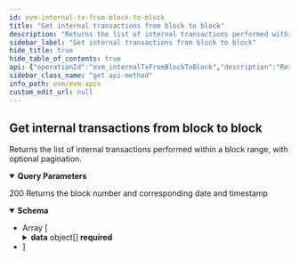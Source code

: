```yaml
---
id: evm-internal-tx-from-block-to-block
title: "Get internal transactions from block to block"
description: "Returns the list of internal transactions performed within a block range, with optional pagination."
sidebar_label: "Get internal transactions from block to block"
hide_title: true
hide_table_of_contents: true
api: {"operationId":"evm_internalTxFromBlockToBlock","description":"Returns the list of internal transactions performed within a block range, with optional pagination.","parameters":[{"name":"from_block","required":true,"in":"query","description":"The minimum block number from which to get the transfers","example":999,"schema":{"type":"number"}},{"name":"to_block","required":true,"in":"query","description":"The maximum block number from which to get the transfers","example":1000,"schema":{"type":"number"}},{"name":"offset","required":false,"in":"query","description":"Number of items to skip before returning items, default: 0","schema":{"type":"number"}},{"name":"limit","required":false,"in":"query","description":"Number of items returned, default: 20","schema":{"type":"number"}}],"responses":{"200":{"description":"200 Returns the block number and corresponding date and timestamp","content":{"application/json":{"schema":{"type":"array","items":{"type":"object","properties":{"offset":{"type":"number","description":"Offset"},"limit":{"type":"number","description":"Limit of results"},"total_items":{"type":"number","description":"Total returned result items"},"data":{"description":"Array of documents","type":"array","items":{"type":"object","properties":{"hash":{"type":"string","example":"0x8c7a005d0c03b6c696d46ebc8a6ea1a4ebf7593154ccc30e98b7388eb7a443a8","description":"The hash of the transaction"},"from":{"type":"string","example":"0x35552c16704d214347f29fa77f77da6d75d7c752","description":"The sender"},"to":{"type":"string","example":"0x0000000000000000000000000000000000001003","description":"The recipient"},"input":{"type":"string","description":"The input"},"output":{"type":"string","example":"","description":"The output"},"value":{"type":"string","example":"0","description":"The value that was transferred (in wei)"},"gas":{"type":"string","example":"209665","description":"he gas of the transaction"},"timestamp":{"type":"number","description":"The block timestamp"},"block_time":{"type":"number","description":"The block time"},"block_hash":{"type":"string","example":"0xd0bc67b50915467ada963c35ee00950f664788e47da8139d8c178653171034f1","description":"blockHash"},"block_number":{"type":"number","example":1,"description":"blockNumber"},"type":{"type":"string","example":"STATICCALL","description":"Call type"},"parent_tx_hash":{"type":"string","example":"0x8c7a005d0c03b6c696d46ebc8a6ea1a4ebf7593154ccc30e98b7388eb7a443a8","description":"The hash of the parent transaction"},"gas_used":{"type":"number","example":901693,"description":"receiptGasUsed"},"status":{"type":"boolean","example":true,"description":"status"},"trace_id":{"type":"string","example":"0_1_1","description":"traceId"},"error":{"type":"string","example":901693,"description":"error"}},"required":["hash","from","to","input","output","value","gas","timestamp","block_time","block_hash","block_number","type","parent_tx_hash","gas_used","status","trace_id","error"],"title":"InternalTransactionResponseDto"}}},"required":["offset","limit","total_items","data"],"title":"ListInternalTxResponseDto"}}}}}},"tags":["Get internals transactions"],"security":[{"apiKey":[]}],"method":"get","path":"/v1/internal-tx/internalTxFromBlockToBlock","servers":[{"url":"https://eth-mainnet-api.blocklens.io","description":"Ethereum Mainnet server"}],"securitySchemes":{"bearer":{"scheme":"bearer","bearerFormat":"JWT","type":"http"},"basic":{"type":"http","scheme":"basic"},"apiKey":{"type":"apiKey","name":"x-api-key","in":"header"}},"info":{"title":"EVM APIs","description":"Swagger documentation","version":"1.0.0","contact":{}},"postman":{"name":"Get internal transactions from block to block","description":{"content":"Returns the list of internal transactions performed within a block range, with optional pagination.","type":"text/plain"},"url":{"path":["v1","internal-tx","internalTxFromBlockToBlock"],"host":["{{baseUrl}}"],"query":[{"disabled":false,"description":{"content":"(Required) The minimum block number from which to get the transfers","type":"text/plain"},"key":"from_block","value":""},{"disabled":false,"description":{"content":"(Required) The maximum block number from which to get the transfers","type":"text/plain"},"key":"to_block","value":""},{"disabled":false,"description":{"content":"Number of items to skip before returning items, default: 0","type":"text/plain"},"key":"offset","value":""},{"disabled":false,"description":{"content":"Number of items returned, default: 20","type":"text/plain"},"key":"limit","value":""}],"variable":[]},"header":[{"key":"Accept","value":"application/json"}],"method":"GET","auth":{"type":"apikey","apikey":[{"type":"any","value":"x-api-key","key":"key"},{"type":"any","value":"<API Key>","key":"value"},{"type":"any","value":"header","key":"in"}]}}}
sidebar_class_name: "get api-method"
info_path: evm/evm-apis
custom_edit_url: null
---
```



## Get internal transactions from block to block



Returns the list of internal transactions performed within a block range, with optional pagination.

<details style={{"marginBottom":"1rem"}} data-collapsed={false} open={true}><summary style={{}}><strong>Query Parameters</strong></summary><div><ul><ParamsItem className={"paramsItem"} param={{"name":"from_block","required":true,"in":"query","description":"The minimum block number from which to get the transfers","example":999,"schema":{"type":"number"}}}></ParamsItem><ParamsItem className={"paramsItem"} param={{"name":"to_block","required":true,"in":"query","description":"The maximum block number from which to get the transfers","example":1000,"schema":{"type":"number"}}}></ParamsItem><ParamsItem className={"paramsItem"} param={{"name":"offset","required":false,"in":"query","description":"Number of items to skip before returning items, default: 0","schema":{"type":"number"}}}></ParamsItem><ParamsItem className={"paramsItem"} param={{"name":"limit","required":false,"in":"query","description":"Number of items returned, default: 20","schema":{"type":"number"}}}></ParamsItem></ul></div></details><div><ApiTabs><TabItem label={"200"} value={"200"}><div>

200 Returns the block number and corresponding date and timestamp

</div><div><MimeTabs schemaType={"response"}><TabItem label={"application/json"} value={"application/json"}><SchemaTabs><TabItem label={"Schema"} value={"Schema"}><details style={{}} data-collapsed={false} open={true}><summary style={{"textAlign":"left"}}><strong>Schema</strong></summary><div style={{"textAlign":"left","marginLeft":"1rem"}}></div><ul style={{"marginLeft":"1rem"}}><li><div style={{"fontSize":"var(--ifm-code-font-size)","opacity":"0.6","marginLeft":"-.5rem","paddingBottom":".5rem"}}>Array [</div></li><SchemaItem collapsible={false} name={"offset"} required={true} schemaName={"number"} qualifierMessage={undefined} schema={{"type":"number","description":"Offset"}}></SchemaItem><SchemaItem collapsible={false} name={"limit"} required={true} schemaName={"number"} qualifierMessage={undefined} schema={{"type":"number","description":"Limit of results"}}></SchemaItem><SchemaItem collapsible={false} name={"total_items"} required={true} schemaName={"number"} qualifierMessage={undefined} schema={{"type":"number","description":"Total returned result items"}}></SchemaItem><SchemaItem collapsible={true} className={"schemaItem"}><details style={{}}><summary style={{}}><strong>data</strong><span style={{"opacity":"0.6"}}> object[]</span><strong style={{"fontSize":"var(--ifm-code-font-size)","color":"var(--openapi-required)"}}> required</strong></summary><div style={{"marginLeft":"1rem"}}><div style={{"marginTop":".5rem","marginBottom":".5rem"}}>

Array of documents

</div><li><div style={{"fontSize":"var(--ifm-code-font-size)","opacity":"0.6","marginLeft":"-.5rem","paddingBottom":".5rem"}}>Array [</div></li><SchemaItem collapsible={false} name={"hash"} required={true} schemaName={"string"} qualifierMessage={undefined} schema={{"type":"string","example":"0x8c7a005d0c03b6c696d46ebc8a6ea1a4ebf7593154ccc30e98b7388eb7a443a8","description":"The hash of the transaction"}}></SchemaItem><SchemaItem collapsible={false} name={"from"} required={true} schemaName={"string"} qualifierMessage={undefined} schema={{"type":"string","example":"0x35552c16704d214347f29fa77f77da6d75d7c752","description":"The sender"}}></SchemaItem><SchemaItem collapsible={false} name={"to"} required={true} schemaName={"string"} qualifierMessage={undefined} schema={{"type":"string","example":"0x0000000000000000000000000000000000001003","description":"The recipient"}}></SchemaItem><SchemaItem collapsible={false} name={"input"} required={true} schemaName={"string"} qualifierMessage={undefined} schema={{"type":"string","description":"The input"}}></SchemaItem><SchemaItem collapsible={false} name={"output"} required={true} schemaName={"string"} qualifierMessage={undefined} schema={{"type":"string","example":"","description":"The output"}}></SchemaItem><SchemaItem collapsible={false} name={"value"} required={true} schemaName={"string"} qualifierMessage={undefined} schema={{"type":"string","example":"0","description":"The value that was transferred (in wei)"}}></SchemaItem><SchemaItem collapsible={false} name={"gas"} required={true} schemaName={"string"} qualifierMessage={undefined} schema={{"type":"string","example":"209665","description":"he gas of the transaction"}}></SchemaItem><SchemaItem collapsible={false} name={"timestamp"} required={true} schemaName={"number"} qualifierMessage={undefined} schema={{"type":"number","description":"The block timestamp"}}></SchemaItem><SchemaItem collapsible={false} name={"block_time"} required={true} schemaName={"number"} qualifierMessage={undefined} schema={{"type":"number","description":"The block time"}}></SchemaItem><SchemaItem collapsible={false} name={"block_hash"} required={true} schemaName={"string"} qualifierMessage={undefined} schema={{"type":"string","example":"0xd0bc67b50915467ada963c35ee00950f664788e47da8139d8c178653171034f1","description":"blockHash"}}></SchemaItem><SchemaItem collapsible={false} name={"block_number"} required={true} schemaName={"number"} qualifierMessage={undefined} schema={{"type":"number","example":1,"description":"blockNumber"}}></SchemaItem><SchemaItem collapsible={false} name={"type"} required={true} schemaName={"string"} qualifierMessage={undefined} schema={{"type":"string","example":"STATICCALL","description":"Call type"}}></SchemaItem><SchemaItem collapsible={false} name={"parent_tx_hash"} required={true} schemaName={"string"} qualifierMessage={undefined} schema={{"type":"string","example":"0x8c7a005d0c03b6c696d46ebc8a6ea1a4ebf7593154ccc30e98b7388eb7a443a8","description":"The hash of the parent transaction"}}></SchemaItem><SchemaItem collapsible={false} name={"gas_used"} required={true} schemaName={"number"} qualifierMessage={undefined} schema={{"type":"number","example":901693,"description":"receiptGasUsed"}}></SchemaItem><SchemaItem collapsible={false} name={"status"} required={true} schemaName={"boolean"} qualifierMessage={undefined} schema={{"type":"boolean","example":true,"description":"status"}}></SchemaItem><SchemaItem collapsible={false} name={"trace_id"} required={true} schemaName={"string"} qualifierMessage={undefined} schema={{"type":"string","example":"0_1_1","description":"traceId"}}></SchemaItem><SchemaItem collapsible={false} name={"error"} required={true} schemaName={"string"} qualifierMessage={undefined} schema={{"type":"string","example":901693,"description":"error"}}></SchemaItem><li><div style={{"fontSize":"var(--ifm-code-font-size)","opacity":"0.6","marginLeft":"-.5rem"}}>]</div></li></div></details></SchemaItem><li><div style={{"fontSize":"var(--ifm-code-font-size)","opacity":"0.6","marginLeft":"-.5rem"}}>]</div></li></ul></details></TabItem><TabItem label={"Example (from schema)"} value={"Example (from schema)"}><ResponseSamples responseExample={"[\n  {\n    \"offset\": 0,\n    \"limit\": 0,\n    \"total_items\": 0,\n    \"data\": [\n      {\n        \"hash\": \"0x8c7a005d0c03b6c696d46ebc8a6ea1a4ebf7593154ccc30e98b7388eb7a443a8\",\n        \"from\": \"0x35552c16704d214347f29fa77f77da6d75d7c752\",\n        \"to\": \"0x0000000000000000000000000000000000001003\",\n        \"input\": \"string\",\n        \"output\": \"\",\n        \"value\": \"0\",\n        \"gas\": \"209665\",\n        \"timestamp\": 0,\n        \"block_time\": 0,\n        \"block_hash\": \"0xd0bc67b50915467ada963c35ee00950f664788e47da8139d8c178653171034f1\",\n        \"block_number\": 1,\n        \"type\": \"STATICCALL\",\n        \"parent_tx_hash\": \"0x8c7a005d0c03b6c696d46ebc8a6ea1a4ebf7593154ccc30e98b7388eb7a443a8\",\n        \"gas_used\": 901693,\n        \"status\": true,\n        \"trace_id\": \"0_1_1\",\n        \"error\": 901693\n      }\n    ]\n  }\n]"} language={"json"}></ResponseSamples></TabItem></SchemaTabs></TabItem></MimeTabs></div></TabItem></ApiTabs></div>
      